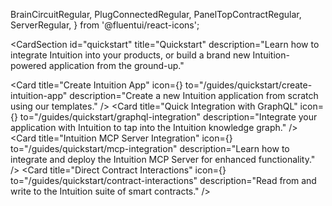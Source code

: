   BrainCircuitRegular,
  PlugConnectedRegular,
  PanelTopContractRegular,
  ServerRegular,
} from '@fluentui/react-icons';

<CardSection
  id="quickstart"
  title="Quickstart"
  description="Learn how to integrate Intuition into your products, or build a brand new Intuition-powered application from the ground-up."
>
  <Card
    title="Create Intuition App"
    icon={<BrainCircuitRegular />}
    to="/guides/quickstart/create-intuition-app"
    description="Create a new Intuition application from scratch using our templates."
  />
  <Card
    title="Quick Integration with GraphQL"
    icon={<PlugConnectedRegular />}
    to="/guides/quickstart/graphql-integration"
    description="Integrate your application with Intuition to tap into the Intuition knowledge graph."
  />
  <Card
    title="Intuition MCP Server Integration"
    icon={<ServerRegular />}
    to="/guides/quickstart/mcp-integration"
    description="Learn how to integrate and deploy the Intuition MCP Server for enhanced functionality."
  />
  <Card
    title="Direct Contract Interactions"
    icon={<PanelTopContractRegular />}
    to="/guides/quickstart/contract-interactions"
    description="Read from and write to the Intuition suite of smart contracts."
  />
</CardSection>
